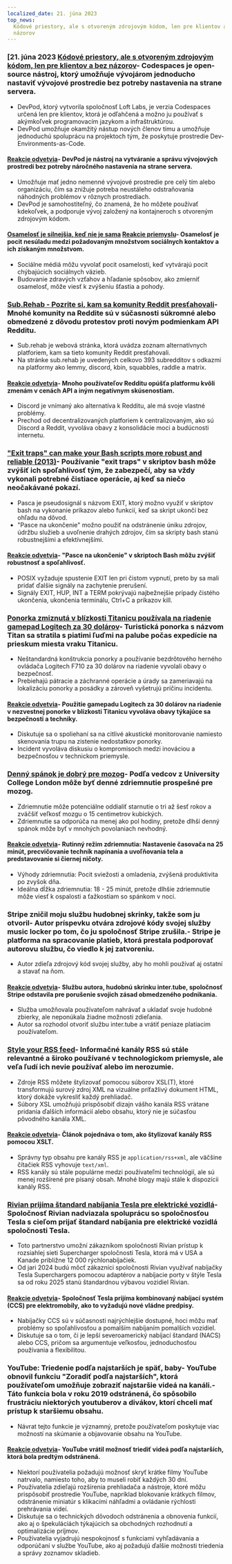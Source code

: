 ```yaml
---
localized_date: 21. júna 2023
top_news:
  Kódové priestory, ale s otvoreným zdrojovým kódom, len pre klientov a bez
  názorov
---
```




<CallToAction />

<Steps>

### [21. júna 2023 [Kódové priestory, ale s otvoreným zdrojovým kódom, len pre klientov a bez názorov](https://devpod.sh/)- Codespaces je open-source nástroj, ktorý umožňuje vývojárom jednoducho nastaviť vývojové prostredie bez potreby nastavenia na strane servera.

- DevPod, ktorý vytvorila spoločnosť Loft Labs, je verzia Codespaces určená len pre klientov, ktorá je odľahčená a možno ju používať s akýmkoľvek programovacím jazykom a infraštruktúrou.
- DevPod umožňuje okamžitý nástup nových členov tímu a umožňuje jednoduchú spoluprácu na projektoch tým, že poskytuje prostredie Dev-Environments-as-Code.

#### [Reakcie odvetvia](http://news.ycombinator.com/item?id=36407477)- DevPod je nástroj na vytváranie a správu vývojových prostredí bez potreby náročného nastavenia na strane servera.

- Umožňuje mať jedno nemenné vývojové prostredie pre celý tím alebo organizáciu, čím sa znižuje potreba neustáleho odstraňovania náhodných problémov v rôznych prostrediach.
- DevPod je samohostiteľný, čo znamená, že ho môžete používať kdekoľvek, a podporuje vývoj založený na kontajneroch s otvoreným zdrojovým kódom.

#### [Osamelosť je silnejšia, keď nie je sama](https://pubmed.ncbi.nlm.nih.gov/37293324/) [Reakcie priemyslu](http://news.ycombinator.com/item?id=36403280)- Osamelosť je pocit nesúladu medzi požadovaným množstvom sociálnych kontaktov a ich získaným množstvom.

- Sociálne médiá môžu vyvolať pocit osamelosti, keď vytvárajú pocit chýbajúcich sociálnych väzieb.
- Budovanie zdravých vzťahov a hľadanie spôsobov, ako zmierniť osamelosť, môže viesť k zvýšeniu šťastia a pohody.

### [Sub.Rehab - Pozrite si, kam sa komunity Reddit presťahovali](https://sub.rehab/)- Mnohé komunity na Reddite sú v súčasnosti súkromné alebo obmedzené z dôvodu protestov proti novým podmienkam API Redditu.

- Sub.rehab je webová stránka, ktorá uvádza zoznam alternatívnych platforiem, kam sa tieto komunity Reddit presťahovali.
- Na stránke sub.rehab je uvedených celkovo 393 subredditov s odkazmi na platformy ako lemmy, discord, kbin, squabbles, raddle a matrix.

#### [Reakcie odvetvia](http://news.ycombinator.com/item?id=36401999)- Mnoho používateľov Redditu opúšťa platformu kvôli zmenám v cenách API a iným negatívnym skúsenostiam.

- Discord je vnímaný ako alternatíva k Redditu, ale má svoje vlastné problémy.
- Prechod od decentralizovaných platforiem k centralizovaným, ako sú Discord a Reddit, vyvoláva obavy z konsolidácie moci a budúcnosti internetu.

### ["Exit traps" can make your Bash scripts more robust and reliable (2013)](http://redsymbol.net/articles/bash-exit-traps/)- Používanie "exit traps" v skriptov bash môže zvýšiť ich spoľahlivosť tým, že zabezpečí, aby sa vždy vykonali potrebné čistiace operácie, aj keď sa niečo neočakávané pokazí.

- Pasca je pseudosignál s názvom EXIT, ktorý možno využiť v skriptov bash na vykonanie príkazov alebo funkcií, keď sa skript ukončí bez ohľadu na dôvod.
- "Pasce na ukončenie" možno použiť na odstránenie úniku zdrojov, údržbu služieb a uvoľnenie drahých zdrojov, čím sa skripty bash stanú robustnejšími a efektívnejšími.

#### [Reakcie odvetvia](http://news.ycombinator.com/item?id=36400465)- "Pasce na ukončenie" v skriptoch Bash môžu zvýšiť robustnosť a spoľahlivosť.

- POSIX vyžaduje spustenie EXIT len pri čistom vypnutí, preto by sa mali pridať ďalšie signály na zachytenie prerušení.
- Signály EXIT, HUP, INT a TERM pokrývajú najbežnejšie prípady čistého ukončenia, ukončenia terminálu, Ctrl+C a príkazov kill.

### [Ponorka zmiznutá v blízkosti Titanicu používala na riadenie gamepad Logitech za 30 dolárov](https://arstechnica.com/gaming/2023/06/submarine-missing-near-titanic-used-a-30-logitech-gamepad-for-steering/)- Turistická ponorka s názvom Titan sa stratila s piatimi ľuďmi na palube počas expedície na prieskum miesta vraku Titanicu.

- Neštandardná konštrukcia ponorky a používanie bezdrôtového herného ovládača Logitech F710 za 30 dolárov na riadenie vyvolali obavy o bezpečnosť.
- Prebiehajú pátracie a záchranné operácie a úrady sa zameriavajú na lokalizáciu ponorky a posádky a zároveň vyšetrujú príčinu incidentu.

#### [Reakcie odvetvia](http://news.ycombinator.com/item?id=36407781)- Použitie gamepadu Logitech za 30 dolárov na riadenie v nezvestnej ponorke v blízkosti Titanicu vyvoláva obavy týkajúce sa bezpečnosti a techniky.

- Diskutuje sa o spoliehaní sa na citlivé akustické monitorovanie namiesto skenovania trupu na zistenie nedostatkov ponorky.
- Incident vyvoláva diskusiu o kompromisoch medzi inováciou a bezpečnosťou v technickom priemysle.

### [Denný spánok je dobrý pre mozog](https://www.bbc.com/news/health-65950168)- Podľa vedcov z University College London môže byť denné zdriemnutie prospešné pre mozog.

- Zdriemnutie môže potenciálne oddialiť starnutie o tri až šesť rokov a zväčšiť veľkosť mozgu o 15 centimetrov kubických.
- Zdriemnutie sa odporúča na menej ako pol hodiny, pretože dlhší denný spánok môže byť v mnohých povolaniach nevhodný.

#### [Reakcie odvetvia](http://news.ycombinator.com/item?id=36399503)- Rutinný režim zdriemnutia: Nastavenie časovača na 25 minút, precvičovanie techník napínania a uvoľňovania tela a predstavovanie si čiernej ničoty.

- Výhody zdriemnutia: Pocit sviežosti a omladenia, zvýšená produktivita po zvyšok dňa.
- Ideálna dĺžka zdriemnutia: 18 - 25 minút, pretože dlhšie zdriemnutie môže viesť k ospalosti a ťažkostiam so spánkom v noci.

### Stripe zničil moju službu hudobnej skrinky, takže som ju otvoril- Autor príspevku otvára zdrojové kódy svojej služby music locker po tom, čo ju spoločnosť Stripe zrušila.- Stripe je platforma na spracovanie platieb, ktorá prestala podporovať autorovu službu, čo viedlo k jej zatvoreniu.

- Autor zdieľa zdrojový kód svojej služby, aby ho mohli používať aj ostatní a stavať na ňom.

#### [Reakcie odvetvia](http://news.ycombinator.com/item?id=36403607)- Službu autora, hudobnú skrinku inter.tube, spoločnosť Stripe odstavila pre porušenie svojich zásad obmedzeného podnikania.

- Služba umožňovala používateľom nahrávať a ukladať svoje hudobné zbierky, ale neponúkala žiadne možnosti zdieľania.
- Autor sa rozhodol otvoriť službu inter.tube a vrátiť peniaze platiacim používateľom.

### [Style your RSS feed](https://darekkay.com/blog/rss-styling/)- Informačné kanály RSS sú stále relevantné a široko používané v technologickom priemysle, ale veľa ľudí ich nevie používať alebo im nerozumie.

- Zdroje RSS môžete štylizovať pomocou súborov XSL(T), ktoré transformujú surový zdroj XML na vizuálne príťažlivý dokument HTML, ktorý dokáže vykresliť každý prehliadač.
- Súbory XSL umožňujú prispôsobiť dizajn vášho kanála RSS vrátane pridania ďalších informácií alebo obsahu, ktorý nie je súčasťou pôvodného kanála XML.

#### [Reakcie odvetvia](http://news.ycombinator.com/item?id=36401854)- Článok pojednáva o tom, ako štylizovať kanály RSS pomocou XSLT.

- Správny typ obsahu pre kanály RSS je `application/rss+xml`, ale väčšine čítačiek RSS vyhovuje `text/xml`.
- RSS kanály sú stále populárne medzi používateľmi technológií, ale sú menej rozšírené pre písaný obsah. Mnohé blogy majú stále k dispozícii kanály RSS.

### [Rivian prijíma štandard nabíjania Tesla pre elektrické vozidlá](https://ev-edition.com/2023/06/rivian-joins-forces-with-tesla-embracing-their-charging-standard-for-electric-vehicles/)- Spoločnosť Rivian nadviazala spoluprácu so spoločnosťou Tesla s cieľom prijať štandard nabíjania pre elektrické vozidlá spoločnosti Tesla.

- Toto partnerstvo umožní zákazníkom spoločnosti Rivian prístup k rozsiahlej sieti Supercharger spoločnosti Tesla, ktorá má v USA a Kanade približne 12 000 rýchlonabíjačiek.
- Od jari 2024 budú môcť zákazníci spoločnosti Rivian využívať nabíjačky Tesla Superchargers pomocou adaptérov a nabíjacie porty v štýle Tesla sa od roku 2025 stanú štandardnou výbavou vozidiel Rivian.

#### [Reakcie odvetvia](http://news.ycombinator.com/item?id=36403494)- Spoločnosť Tesla prijíma kombinovaný nabíjací systém (CCS) pre elektromobily, ako to vyžadujú nové vládne predpisy.

- Nabíjačky CCS sú v súčasnosti najrýchlejšie dostupné, hoci môžu mať problémy so spoľahlivosťou a pomalším nabíjaním pomalších vozidiel.
- Diskutuje sa o tom, či je lepší severoamerický nabíjací štandard (NACS) alebo CCS, pričom sa argumentuje veľkosťou, jednoduchosťou používania a flexibilitou.

### YouTube: Triedenie podľa najstarších je späť, baby- YouTube obnovil funkciu "Zoradiť podľa najstarších", ktorá používateľom umožňuje zobraziť najstaršie videá na kanáli.- Táto funkcia bola v roku 2019 odstránená, čo spôsobilo frustráciu niektorých youtuberov a divákov, ktorí chceli mať prístup k staršiemu obsahu.

- Návrat tejto funkcie je významný, pretože používateľom poskytuje viac možností na skúmanie a objavovanie obsahu na YouTube.

#### [Reakcie odvetvia](http://news.ycombinator.com/item?id=36410777)- YouTube vrátil možnosť triediť videá podľa najstarších, ktorá bola predtým odstránená.

- Niektorí používatelia požadujú možnosť skryť krátke filmy YouTube natrvalo, namiesto toho, aby to museli robiť každých 30 dní.
- Používatelia zdieľajú rozšírenia prehliadača a nástroje, ktoré môžu prispôsobiť prostredie YouTube, napríklad blokovanie krátkych filmov, odstránenie miniatúr s klikacími náhľadmi a ovládanie rýchlosti prehrávania videí.
- Diskutuje sa o technických dôvodoch odstránenia a obnovenia funkcií, ako aj o špekuláciách týkajúcich sa obchodných rozhodnutí a optimalizácie príjmov.
- Používatelia vyjadrujú nespokojnosť s funkciami vyhľadávania a odporúčaní v službe YouTube, ako aj požadujú ďalšie možnosti triedenia a správy zoznamov skladieb.

</Steps>
